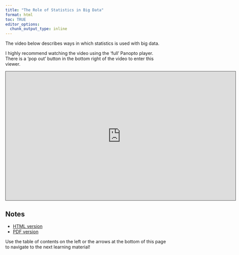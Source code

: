 ```yaml
---
title: "The Role of Statistics in Big Data"
format: html
toc: TRUE
editor_options: 
  chunk_output_type: inline
---
```


The video below describes ways in which statistics is used with big data.

I highly recommend watching the video using the 'full' Panopto player. There is a 'pop out' button in the bottom right of the video to enter this viewer.

```{=html}
<iframe src="https://ncsu.hosted.panopto.com/Panopto/Pages/Embed.aspx?id=39a5ba10-a78a-4c01-835c-b2840142eae9&autoplay=false&offerviewer=true&showtitle=true&showbrand=true&captions=false&interactivity=all" height="405" width="720" style="border: 1px solid #464646;" allowfullscreen allow="autoplay" aria-label="Panopto Embedded Video Player" aria-description="02_Role_of_Statistics" ></iframe>
```

## Notes

- <a href = "02-Role_of_Statistics.html" target = "_blank">HTML version</a>
- <a href = "PDFs/02-Role_of_Statistics.pdf" target = "_blank">PDF version</a>

Use the table of contents on the left or the arrows at the bottom of this page to navigate to the next learning material!